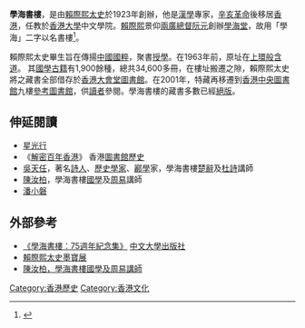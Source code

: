'''學海書樓'''，是由[[賴際熙|賴際熙]][[太史|太史]]於1923年創辦，他是[[漢學|漢學]]專家，[[辛亥革命|辛亥革命]]後移居[[香港|香港]]，任教於[[香港大學|香港大學]]中文學院。[[賴際熙|賴際熙]]景仰[[兩廣總督|兩廣總督]][[阮元|阮元]]創辦[[學海堂|學海堂]]，故用「學海」二字以名書樓<ref>{{cite web|url=https://www.am730.com.hk/column/n/315511|title=香港學海書樓100年|publisher=[[am730|am730]]|date=2022年4月14日|archiveurl=https://web.archive.org/web/20220602074523/https://www.am730.com.hk/column/n/315511|archivedate=2022年6月2日|deadurl=no|access-date=2022年6月2日}}</ref>。

賴際熙太史畢生旨在傳揚[[中國|中國]][[國粹|國粹]]，聚書[[教授|授學]]。在1963年前，原址在[[上環|上環]][[般含道|般含道]]。 其[[國學|國學]][[古籍|古籍]]有1,900餘種，總共34,600多冊，在樓址搬遷之隙，賴際熙太史將之藏書全部借存於[[香港|香港]][[大會堂圖書館|大會堂圖書館]]。在2001年，特藏再移遷到[[香港中央圖書館|香港中央圖書館]]九樓[[參考圖書館|參考圖書館]]，供[[讀者|讀者]]參閱。學海書樓的藏書多數已經[[絕版|絕版]]。

==伸延閱讀==
*[[星光行|星光行]]
*《[[解密百年香港|解密百年香港]]》 香港[[圖書館|圖書館]][[歷史|歷史]]
*[[吳天任|吳天任]]，著名[[詩人|詩人]]、[[歷史學家|歷史學家]]、[[酈學|酈學]]家，學海書樓[[楚辭|楚辭]]及[[杜甫|杜詩]]講師
*[[陳汝柏|陳汝柏]]，學海書樓[[國學|國學]]及[[周易|周易]]講師
*[[潘餘菴|潘小磐]]

==外部參考==
* [http://www.hkbookcity.com/showbook2.php?serial_no=18491 《學海書樓：75週年紀念集》]{{Wayback|url=http://www.hkbookcity.com/showbook2.php?serial_no=18491 |date=20131010145210 }} [[中文大學|中文大學]][[出版社|出版社]]
* [https://web.archive.org/web/20071111114214/http://www.hkpl.gov.hk/tc_chi/ext_act/ext_act_pub/ext_act_pub_ln/2006/ln_200603iss_03_01.html 賴際熙太史墨寶展]
* [http://www.alumni.cuhk.edu.hk/magazine/jun97/html/P52-65.HTM#01 陳汝柏，學海書樓國學及周易講師]{{Wayback|url=http://www.alumni.cuhk.edu.hk/magazine/jun97/html/P52-65.HTM#01|date=20070404064258}}

[[Category:香港歷史|Category:香港歷史]]
[[Category:香港文化|Category:香港文化]]